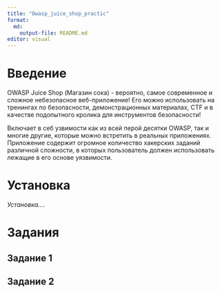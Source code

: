 ```yaml
---
title: "Owasp_juice_shop_practic"
format:
  md:
    output-file: README.md
editor: visual
---
```


# Введение

OWASP Juice Shop (Магазин сока) - вероятно, самое современное и сложное небезопасное веб-приложение! Его можно использовать на тренингах по безопасности, демонстрационных материалах, CTF и в качестве подопытного кролика для инструментов безопасности!

Включает в себ узвимости как из всей перой десятки OWASP, так и многие другие, которые можно встретить в реальных приложениях. Приложение содержит огромное количество хакерских заданий различной сложности, в которых пользователь должен использовать лежащие в его основе уязвимости.

# Установка

*Установка....*

# Задания

## Задание 1

## Задание 2
